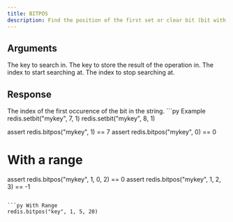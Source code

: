 ```yaml
---
title: BITPOS
description: Find the position of the first set or clear bit (bit with a value of 1 or 0) in a Redis string key. 
---
```


## Arguments

<ParamField body="key" type="string" required>
    The key to search in.
</ParamField>

<ParamField body="bit" type="0 | 1" required>
    The key to store the result of the operation in.
</ParamField>

<ParamField body="start" type="number" >
   The index to start searching at.
   </ParamField>

<ParamField body="end" type="number" >
   The index to stop searching at.
   </ParamField>

## Response

<ResponseField type="integer" required>
  The index of the first occurence of the bit in the string.
</ResponseField>

<RequestExample>
```py Example
redis.setbit("mykey", 7, 1)
redis.setbit("mykey", 8, 1)

assert redis.bitpos("mykey", 1) == 7
assert redis.bitpos("mykey", 0) == 0

# With a range
assert redis.bitpos("mykey", 1, 0, 2) == 0
assert redis.bitpos("mykey", 1, 2, 3) == -1
```

```py With Range
redis.bitpos("key", 1, 5, 20)
```

</RequestExample>
